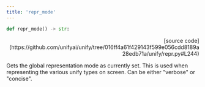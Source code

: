 ```yaml
---
title: 'repr_mode'
---
```


```python
def repr_mode() -> str:
```

<p align="right">[source code](https://github.com/unifyai/unify/tree/016ff4a61f429143f599e056cdd8189a28edb71a/unify/repr.py#L244)</p>

Gets the global representation mode as currently set. This is used when representing
the various unify types on screen. Can be either "verbose" or "concise".